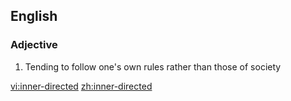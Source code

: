 ==English==

===Adjective===
{{en-adj|pos=[[inner]]-[[directed]]}}

# Tending to follow one's own rules rather than those of society

[[vi:inner-directed]]
[[zh:inner-directed]]